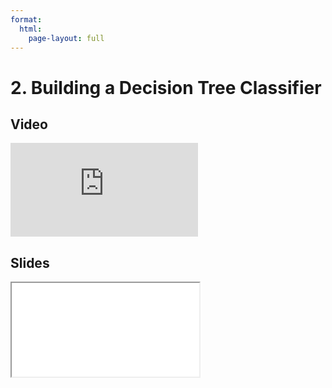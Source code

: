 ```yaml
---
format:
  html:
    page-layout: full
---
```


# 2. Building a Decision Tree Classifier

::: {.panel-tabset .nav-pills}

## Video

<iframe
    class="video"
    src="https://www.youtube.com/embed/eIgYVRnAcuc?start=2317&end=2709&rel=0" 
    title="Module 2 Video - Building a Decision Tree Classifier"
    frameborder="0"
    allow="accelerometer; autoplay; clipboard-write; encrypted-media; gyroscope; picture-in-picture"
    allowfullscreen
></iframe>

## Slides

<iframe
    class="slide-deck"
    src="slides/module2_04.html"
></iframe>

:::
